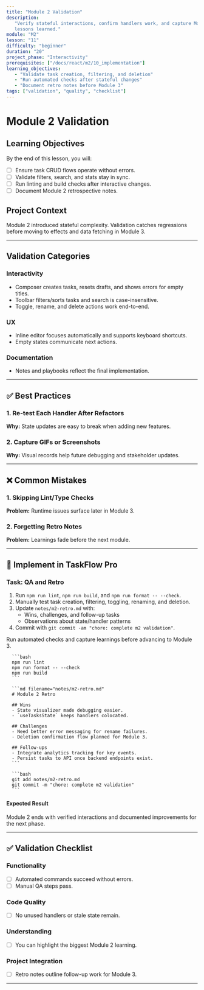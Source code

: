 ```yaml
---
title: "Module 2 Validation"
description:
   "Verify stateful interactions, confirm handlers work, and capture Module 2
   lessons learned."
module: "M2"
lesson: "11"
difficulty: "beginner"
duration: "20"
project_phase: "Interactivity"
prerequisites: ["/docs/react/m2/10_implementation"]
learning_objectives:
   - "Validate task creation, filtering, and deletion"
   - "Run automated checks after stateful changes"
   - "Document retro notes before Module 3"
tags: ["validation", "quality", "checklist"]
---
```



# Module 2 Validation

## Learning Objectives

By the end of this lesson, you will:

-  [ ] Ensure task CRUD flows operate without errors.
-  [ ] Validate filters, search, and stats stay in sync.
-  [ ] Run linting and build checks after interactive changes.
-  [ ] Document Module 2 retrospective notes.

## Project Context

Module 2 introduced stateful complexity. Validation catches regressions before
moving to effects and data fetching in Module 3.

---

## Validation Categories

### Interactivity

-  Composer creates tasks, resets drafts, and shows errors for empty titles.
-  Toolbar filters/sorts tasks and search is case-insensitive.
-  Toggle, rename, and delete actions work end-to-end.

### UX

-  Inline editor focuses automatically and supports keyboard shortcuts.
-  Empty states communicate next actions.

### Documentation

-  Notes and playbooks reflect the final implementation.

---

## ✅ Best Practices

### 1. Re-test Each Handler After Refactors

**Why:** State updates are easy to break when adding new features.

### 2. Capture GIFs or Screenshots

**Why:** Visual records help future debugging and stakeholder updates.

---

## ❌ Common Mistakes

### 1. Skipping Lint/Type Checks

**Problem:** Runtime issues surface later in Module 3.

### 2. Forgetting Retro Notes

**Problem:** Learnings fade before the next module.

---

## 🔨 Implement in TaskFlow Pro

### Task: QA and Retro

1. Run `npm run lint`, `npm run build`, and `npm run format -- --check`.
2. Manually test task creation, filtering, toggling, renaming, and deletion.
3. Update `notes/m2-retro.md` with:
   -  Wins, challenges, and follow-up tasks
   -  Observations about state/handler patterns
4. Commit with `git commit -am "chore: complete m2 validation"`.

<Accordions type='single' className='mt-4'>
   <Accordion title='Solution Walkthrough'>
      <p>
         Run automated checks and capture learnings before advancing to Module 3.
      </p>

      ```bash
      npm run lint
      npm run format -- --check
      npm run build
      ```

      ```md filename="notes/m2-retro.md"
      # Module 2 Retro

      ## Wins
      - State visualizer made debugging easier.
      - `useTasksState` keeps handlers colocated.

      ## Challenges
      - Need better error messaging for rename failures.
      - Deletion confirmation flow planned for Module 3.

      ## Follow-ups
      - Integrate analytics tracking for key events.
      - Persist tasks to API once backend endpoints exist.
      ```

      ```bash
      git add notes/m2-retro.md
      git commit -m "chore: complete m2 validation"
      ```

   </Accordion>
</Accordions>

#### Expected Result

Module 2 ends with verified interactions and documented improvements for the
next phase.

---

## ✅ Validation Checklist

### Functionality

-  [ ] Automated commands succeed without errors.
-  [ ] Manual QA steps pass.

### Code Quality

-  [ ] No unused handlers or stale state remain.

### Understanding

-  [ ] You can highlight the biggest Module 2 learning.

### Project Integration

-  [ ] Retro notes outline follow-up work for Module 3.

---

